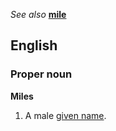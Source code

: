 ''See also'' '''[[mile]]'''

==English==
===Proper noun===
'''Miles'''

#A male [[given name]].
<!--It's also a surname, but Wiktionary doesn't define surnames-->